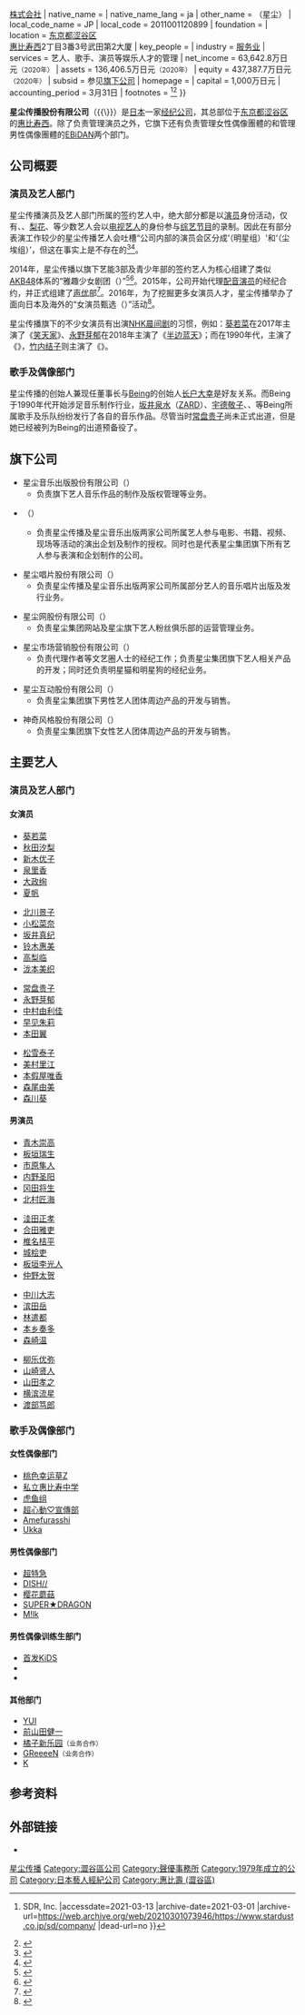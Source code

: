 {{NoteTA
|G1 = JP Show
}}
{{coord|35.6503062|139.7055704|type:landmark_region:JP|display=title}}
{{Infobox company
| name              = 星尘传播股份有限公司
| name_en           = Stardust Promotion, Inc.
| logo              = File:Stardust Promotion Inc logo.png
| logo_size         = 300px
| type              = [[私人公司|私人公司]]{{\}}[[株式会社|株式会社]]
| native_name       = {{Nowrap|株式会社スターダストプロモーション}}
| native_name_lang  = ja
| other_name        = {{lang|ja|スタダ}}（星尘）
| local_code_name   = JP
| local_code        = 2011001120899
| foundation        = {{Start date and age|df=yes|1979|02|01}}
| location          = {{JPN}}[[东京都|东京都]][[涩谷区|涩谷区]]<br />[[惠比寿西|惠比寿西]]2丁目3番3号武田第2大厦
| key_people        = {{Plain list|
* {{Link-ja|细野义朗|細野義朗}}（[[董事长|董事长]]）
* 藤下良司（[[总裁|总裁]]）
  }}
| industry          = [[服务业|服务业]]
| services          = 艺人、歌手、演员等娱乐人才的管理
| net_income        = 63,642.8万日元<small>（2020年）</small>
| assets            = 136,406.5万日元<small>（2020年）</small>
| equity            = 437,387.7万日元<small>（2020年）</small>
| subsid            = 参见[[#旗下公司|旗下公司]]
| homepage          = {{URL|https://www.stardust.co.jp/}}
| capital           = 1,000万日元
| accounting_period = 3月31日
| footnotes         = <ref>{{cite web |title=グループ一覧 |url=https://www.stardust.co.jp/sd/company/ |publisher=Stardust Promotion, Inc.{{\}}SDR, Inc. |accessdate=2021-03-13 |archive-date=2021-03-01 |archive-url=https://web.archive.org/web/20210301073946/https://www.stardust.co.jp/sd/company/ |dead-url=no }}</ref><ref>{{cite web |author1=株式会社スターダストプロモーション |title=株式会社スターダストプロモーション 第3期決算公告 |url=https://catr.jp/settlements/184a7/183516 |website=官報決算データベース |publisher=会社活動総合研究所 |accessdate=2021-03-13 |archive-date=2020-12-01 |archive-url=https://web.archive.org/web/20201201015534/https://catr.jp/settlements/184a7/183516 |dead-url=no }}</ref>
}}

'''星尘传播股份有限公司'''（{{Lang-ja|株式会社スターダストプロモーション}}{{\}}{{Lang-en|Stardust Promotion, Inc.}}）是[[日本|日本]]一家[[经纪公司|经纪公司]]，其总部位于[[东京都|东京都]][[涩谷区|涩谷区]]的[[惠比寿西|惠比寿西]]。除了负责管理演员之外，它旗下还有负责管理女性偶像團體的{{Link-ja|星尘星球|STARDUST PLANET}}和管理男性偶像團體的[[EBiDAN|EBiDAN]]两个部门。

== 公司概要 ==
=== 演员及艺人部门 ===
星尘传播演员及艺人部门所属的签约艺人中，绝大部分都是以[[演员|演员]]身份活动，仅有{{Link-ja|野野村真|野々村真}}、{{Link-ja|山口萌|山口もえ}}、[[梨花_(模特兒)|梨花]]、{{Link-ja|SHELLY|SHELLY}}等少数艺人会以[[日本電視藝人|电视艺人]]的身份参与[[综艺节目|综艺节目]]的录制。因此在有部分表演工作较少的星尘传播艺人会吐槽“公司内部的演员会区分成‘{{lang|en|Star Group}}（明星组）'和‘{{lang|en|Dust Group}}（尘埃组）’，但这在事实上是不存在的<ref>{{cite web |title=「さんまのまんま」 - ももいろクローバーZ - |url=http://tvtopic.goo.ne.jp/kansai/program/info/78864/index.html |website=gooテレビ番組 |publisher=[[关西电视台|关西电视台]] |accessdate=2021-03-14 |archiveurl=https://web.archive.org/web/20150402093454/http://tvtopic.goo.ne.jp/kansai/program/info/78864/index.html |archivedate=2015-04-02 |language=ja |date=2012-03-03}}</ref><ref>{{cite web |title=ももクロ×北川景子が合体！ドラマ限定“きもクロ”結成 |url=https://natalie.mu/music/news/111238 |publisher=[[Natalie_(網站)|Natalie]] |accessdate=2021-03-14 |archive-date=2019-05-16 |archive-url=https://web.archive.org/web/20190516231001/https://natalie.mu/music/news/111238 |dead-url=no }}</ref>。

2014年，星尘传播以旗下艺能3部及青少年部的签约艺人为核心组建了类似[[AKB48|AKB48]]体系的“雅趣少女剧团（{{lang|ja|少女劇団いとをかし}}）”<ref>{{cite web |title=劇団いとをかしとは？ |url=https://official.stardust.co.jp/ito-wokashi/about.html |publisher=星尘传播 |accessdate=2021-03-14 |archive-date=2019-11-28 |archive-url=https://web.archive.org/web/20191128150058/https://official.stardust.co.jp/ito-wokashi/about.html |dead-url=no }}</ref><ref>{{cite web |title=スターダストプロモーションが「少女劇団いとをかし」を立ち上げ |url=http://www.theaterguide.co.jp/theater_news/2014/07/22.php |publisher=シアターガイド ホームページ |accessdate=2021-03-14 |archiveurl=https://web.archive.org/web/20140724080821/http://www.theaterguide.co.jp/theater_news/2014/07/22.php |archivedate=2014-07-24 |language=ja |date=2014-07-22}}</ref>。2015年，公司开始代理[[配音演员|配音演员]]的经纪合约，并正式组建了[[声优|声优]]部<ref>{{cite web |title=スターダストで新設の声優部門オーディション、SHOWROOMからの応募を開始 〜 1/12締切 |url=http://www.excite.co.jp/News/music/20151230/Musicman_audition53061.html |website=Musicman-NET |publisher=Excite |accessdate=2021-03-14 |archiveurl=https://web.archive.org/web/20160101164249/http://www.excite.co.jp/News/music/20151230/Musicman_audition53061.html |archivedate=2016-01-01 |language=ja |date=2015-12-30}}</ref>。2016年，为了挖掘更多女演员人才，星尘传播举办了面向日本及海外的“女演员甄选（{{lang|ja|女優オーディション}}）”活动<ref>{{cite web |title=スターダストプロが国際スター女優オーディション！最優秀者には映画デビュー権利 |url=http://www.hochi.co.jp/entertainment/20160602-OHT1T50213.html |publisher=[[体育报知|体育报知]] |accessdate=2021-03-14 |archiveurl=https://web.archive.org/web/20160604121438/http://www.hochi.co.jp/entertainment/20160602-OHT1T50213.html |archivedate=2016-06-04 |language=ja |date=2016-06-03}}</ref>。

星尘传播旗下的不少女演员有出演[[連續電視小說|NHK晨间剧]]的习惯，例如：[[葵若菜|葵若菜]]在2017年主演了《[[笑天家|笑天家]]》、[[永野芽郁|永野芽郁]]在2018年主演了《[[半边蓝天|半边蓝天]]》；而在1990年代，{{Link-ja|岩崎裕美|岩崎ひろみ}}主演了《{{Link-ja|双胞胎 (日本电视剧)|ふたりっ子|双胞胎}}》，[[竹内结子|竹内结子]]则主演了《{{Link-ja|明日香 (电视剧)|あすか (テレビドラマ)|明日香}}》。

=== 歌手及偶像部门 ===
星尘传播的创始人兼现任董事长{{Link-ja|细野义朗|細野義朗}}与[[Being_(公司)|Being]]的创始人[[长户大幸|长户大幸]]是好友关系。而Being于1990年代开始涉足音乐制作行业，[[坂井泉水|坂井泉水]]（[[ZARD|ZARD]]）、[[宇德敬子|宇德敬子]]、{{Link-ja|KEY WEST CLUB|KEY WEST CLUB}}、{{Link-ja|MANISH|MANISH}}等Being所属歌手及乐队纷纷发行了各自的音乐作品。尽管当时[[常盘贵子|常盘贵子]]尚未正式出道，但是她已经被列为Being的出道预备役了。

== 旗下公司 ==
* 星尘音乐出版股份有限公司（{{lang|ja|株式会社スターダスト音楽出版}}）
** 负责旗下艺人音乐作品的制作及版权管理等业务。

* {{Link-ja|星尘影业|スターダストピクチャーズ|星尘影业股份有限公司}}（{{lang|ja|株式会社SDP}}）
** 负责星尘传播及星尘音乐出版两家公司所属艺人参与电影、书籍、视频、现场等活动的演出企划及制作的授权。同时也是代表星尘集团旗下所有艺人参与表演和企划制作的公司。

* 星尘唱片股份有限公司（{{lang|ja|株式会社SDR}}）
** 负责星尘传播及星尘音乐出版两家公司所属部分艺人的音乐唱片出版及发行业务。

* 星尘网股份有限公司（{{lang|ja|株式会社スターダストネット}}）
** 负责星尘集团网站及星尘旗下艺人粉丝俱乐部的运营管理业务。

* 星尘市场营销股份有限公司（{{lang|ja|株式会社SDM}}）
** 负责代理作者等文艺圈人士的经纪工作；负责星尘集团旗下艺人相关产品的开发；同时还负责明星猫和明星狗的经纪业务。

* 星尘互动股份有限公司（{{lang|ja|株式会社SDI}}）
** 负责星尘集团旗下男性艺人团体周边产品的开发与销售。

* 神奇风格股份有限公司（{{lang|ja|株式会社WONDER STYLE}}）
** 负责星尘集团旗下女性艺人团体周边产品的开发与销售。

== 主要艺人 ==
=== 演员及艺人部门 ===
==== 女演员 ====
{{Col-start}}
{{Col-4}}
* [[葵若菜|葵若菜]]
* [[秋田汐梨|秋田汐梨]]
* [[新木优子|新木优子]]
* [[泉里香|泉里香]]
* [[大政绚|大政绚]]
* [[夏帆|夏帆]]
{{Col-4}}
* [[北川景子|北川景子]]
* [[小松菜奈|小松菜奈]]
* [[坂井真纪|坂井真纪]]
* [[铃木惠美|铃木惠美]]
* [[高梨临|高梨临]]
* [[泷本美织|泷本美织]]
{{Col-4}}
* [[常盘贵子|常盘贵子]]
* [[永野芽郁|永野芽郁]]
* [[中村由利佳|中村由利佳]]
* [[早见朱莉|早见朱莉]]
* [[本田翼|本田翼]]
{{Col-4}}
* [[松雪泰子|松雪泰子]]
* [[美村里江|美村里江]]
* [[本假屋唯香|本假屋唯香]]
* [[森尾由美|森尾由美]]
* [[森川葵|森川葵]]
{{Col-end}}

==== 男演员 ====
{{Col-start}}
{{Col-4}}
* [[青木崇高|青木崇高]]
* [[板垣瑞生|板垣瑞生]]
* [[市原隼人|市原隼人]]
* [[内野圣阳|内野圣阳]]
* [[冈田将生|冈田将生]]
* [[北村匠海|北村匠海]]
{{Col-4}}
* [[洼田正孝|洼田正孝]]
* [[合田雅吏|合田雅吏]]
* [[椎名桔平|椎名桔平]]
* [[城桧吏|城桧吏]]
* [[板垣李光人|板垣李光人]]
* [[仲野太贺|仲野太贺]]
{{Col-4}}
* [[中川大志|中川大志]]
* [[滨田岳|滨田岳]]
* [[林遣都|林遣都]]
* [[本乡奏多|本乡奏多]]
* [[森崎温|森崎温]]
{{Col-4}}
* [[柳乐优弥|柳乐优弥]]
* [[山崎贤人|山崎贤人]]
* [[山田孝之|山田孝之]]
* [[横滨流星|横滨流星]]
* [[渡部笃郎|渡部笃郎]]
{{Col-end}}

=== 歌手及偶像部门 ===
{{Main|{{Link-ja|星尘星球|STARDUST PLANET}}|EBiDAN}}
{{Col-start}}
{{Col-4}}
==== 女性偶像部门 ====
* [[桃色幸运草Z|桃色幸运草Z]]
* [[私立惠比寿中学|私立惠比寿中学]]
* [[虎鱼组|虎鱼组]]
* [[超心動♡宣傳部|超心動♡宣傳部]]
* [[Amefurasshi|Amefurasshi]]
* [[Ukka|Ukka]]
{{Col-4}}

==== 男性偶像部门 ====
* [[超特急_(音樂團體)|超特急]]
* [[DISH/|DISH//]]
* [[樱花蘑菇|樱花蘑菇]]
* [[SUPER★DRAGON|SUPER★DRAGON]]
* [[M!lk|M!lk]]
{{Col-4}}

==== 男性偶像训练生部门 ====
* [[首发KiDS|首发KiDS]]
* {{Link-ja|AMEZARI -RED STARS-|AMEZARI -RED STARS-}}
* {{Link-ja|EDAMAME BEANS|EDAMAME BEANS}}
{{Col-4}}
==== 其他部门 ====
* [[YUI|YUI]]
* [[前山田健一|前山田健一]]
* [[橘子新乐园|橘子新乐园]]<small>（业务合作）</small>
* [[GReeeeN|GReeeeN]]<small>（业务合作）</small>
* [[K_(歌手)|K]]
{{Col-end}}

== 参考资料 ==
{{Reflist}}

== 外部链接 ==
* {{Official website|https://www.stardust.co.jp/}}

{{星尘传播}}
{{日本唱片協會}}
{{Portal bar|日本|电影|电视|音乐|ACG}}
{{Authority control}}
{{DEFAULTSORT:Sutada}}

[[Category:星尘传播|]]
[[Category:澀谷區公司|Category:澀谷區公司]]
[[Category:聲優事務所|Category:聲優事務所]]
[[Category:1979年成立的公司|Category:1979年成立的公司]]
[[Category:日本藝人經紀公司|Category:日本藝人經紀公司]]
[[Category:惠比壽_(澀谷區)|Category:惠比壽 (澀谷區)]]